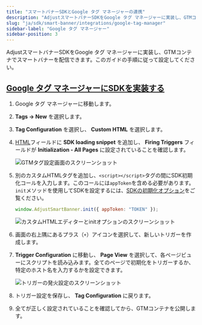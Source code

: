 ```yaml
---
title: "スマートバナーSDKとGoogle タグ マネージャーの連携"
description: "AdjustスマートバナーSDKをGoogle タグ マネージャーに実装し、GTMコンテナでスマートバナーを配信できます。"
slug: "ja/sdk/smart-banner/integrations/google-tag-manager"
sidebar-label: "Google タグ マネージャー"
sidebar-position: 3
---
```


AdjustスマートバナーSDKをGoogle タグ マネージャーに実装し、GTMコンテナでスマートバナーを配信できます。このガイドの手順に従って設定してください。

## [Google タグ マネージャーにSDKを実装する](integrate-the-sdk-in-google-tag-manager)

1. Google タグ マネージャーに移動します。

2. **Tags → New** を選択します。

3. **Tag Configuration** を選択し、 **Custom HTML** を選択します。

4. [HTML](/ja/sdk/smart-banner#using-a-cdn)フィールドに **SDK loading snippet** を追加し、 **Firing Triggers** フィールドが **Initialization \- All Pages** に設定されていることを確認します。

   ![GTMタグ設定画面のスクリーンショット](@images/smart-banner-sdk/gtm/1-gtm-configuration.png)

5. 別のカスタムHTMLタグを追加し、`<script></script>`タグの間にSDK初期化コールを入力します。このコールには`appToken`を含める必要があります。`init`メソッドを使用してSDKを設定するには、[SDKの初期化オプション](/ja/sdk/smart-banner/init-options)をご覧ください。

   ```js
   window.AdjustSmartBanner.init({ appToken: "TOKEN" });
   ```

   ![カスタムHTMLエディターとinitオプションのスクリーンショット](@images/smart-banner-sdk/gtm/2-init-options.png)

6. 画面の右上隅にあるプラス（`+`）アイコンを選択して、新しいトリガーを作成します。

7. **Trigger Configuration** に移動し、 **Page View** を選択して、各ページビューにスクリプトを読み込みます。全てのページで初期化をトリガーするか、特定のホスト名を入力するかを設定できます。

   ![トリガーの発火設定のスクリーンショット](@images/smart-banner-sdk/gtm/3-trigger-config.png)

8. トリガー設定を保存し、 **Tag Configuration** に戻ります。

9. 全てが正しく設定されていることを確認してから、GTMコンテナを公開します。
